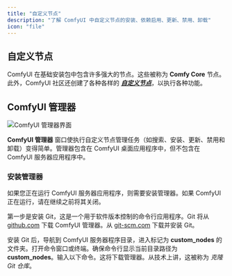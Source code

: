 ```yaml
---
title: "自定义节点"
description: "了解 ComfyUI 中自定义节点的安装、依赖启用、更新、禁用、卸载"
icon: "file"
---
```


## 自定义节点

ComfyUI 在基础安装包中包含许多强大的节点。这些被称为 **Comfy Core** 节点。此外，ComfyUI 社区还创建了各种各样的 [**_自定义节点_**](https://registry.comfy.org)，以执行各种功能。

## ComfyUI 管理器

![ComfyUI 管理器界面](/images/concepts/core-concepts_nodes_manager.png)

**ComfyUI 管理器** 窗口使执行自定义节点管理任务（如搜索、安装、更新、禁用和卸载）变得简单。管理器包含在 ComfyUI 桌面应用程序中，但不包含在 ComfyUI 服务器应用程序中。

### 安装管理器

如果您正在运行 ComfyUI 服务器应用程序，则需要安装管理器。如果 ComfyUI 正在运行，请在继续之前将其关闭。

第一步是安装 Git，这是一个用于软件版本控制的命令行应用程序。Git 将从 [github.com](https://github.com) 下载 ComfyUI 管理器。从 [git-scm.com](https://git-scm.com/) 下载并安装 Git。

安装 Git 后，导航到 ComfyUI 服务器程序目录，进入标记为 **custom_nodes** 的文件夹。打开命令窗口或终端。确保命令行显示当前目录路径为 **custom_nodes**。输入以下命令。这将下载管理器。从技术上讲，这被称为 _克隆 Git 仓库_。
